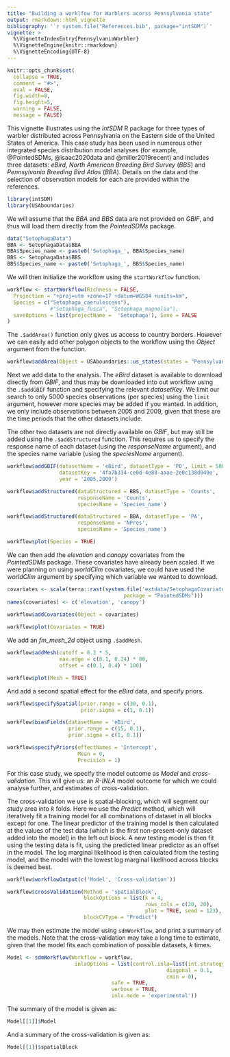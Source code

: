```yaml
---
title: "Building a worklfow for Warblers acorss Pennsylvania state"
output: rmarkdown::html_vignette
bibliography: '`r system.file("References.bib", package="intSDM")`'
vignette: >
  %\VignetteIndexEntry{PennsylvaniaWarbler}
  %\VignetteEngine{knitr::rmarkdown}
  %\VignetteEncoding{UTF-8}
---
```


```r
knitr::opts_chunk$set(
  collapse = TRUE,
  comment = "#>",
  eval = FALSE,
  fig.width=8, 
  fig.height=5,
  warning = FALSE,
  message = FALSE)
```

This vignette illustrates using the *intSDM* R package for three types of warbler distributed across Pennsylvania on the Eastern side of the United States of America. This case study has been used in numerous other integrated species distribution model analyses (for example, @PointedSDMs, @isaac2020data and @miller2019recent) and includes three datasets: *eBird*, *North American Breeding Bird Survey* (*BBS*) and *Pennsylvania Breeding Bird Atlas* (*BBA*). Details on the data and the selection of observation models for each are provided within the references.

```r

library(intSDM)
library(USAboundaries)

```

We will assume that the *BBA* and *BBS* data are not provided on *GBIF*, and thus will load them directly from the *PointedSDMs* package.

```r

data("SetophagaData")
BBA <- SetophagaData$BBA
BBA$Species_name <- paste0('Setophaga_', BBA$Species_name)
BBS <- SetophagaData$BBS
BBS$Species_name <- paste0('Setophaga_', BBS$Species_name)

```

We will then initialize the workflow using the `startWorkflow` function.

```r

workflow <- startWorkflow(Richness = FALSE,
  Projection = "+proj=utm +zone=17 +datum=WGS84 +units=km",
  Species = c("Setophaga_caerulescens"), 
              #"Setophaga_fusca", "Setophaga_magnolia"),
  saveOptions = list(projectName =  'Setophaga'), Save = FALSE
)

```

The `.$addArea()` function only gives us access to country borders. However we can easily add other polygon objects to the workflow using the *Object* argument from the function.

```r

workflow$addArea(Object = USAboundaries::us_states(states = "Pennsylvania"))

```

Next we add data to the analysis. The *eBird* dataset is available to download directly from *GBIF*, and thus may be downloaded into out workflow using the `.$addGBIF` function and specifying the relevant *datasetKey*. We limit our search to only 5000 species observations (per species) using the `limit` argument, however more species may be added if you wanted. In addition, we only include observations between 2005 and 2009, given that these are the time periods that the other datasets include.

The other two datasets are not directly available on *GBIF*, but may still be added using the `.$addStructured` function. This requires us to specify the response name of each dataset (using the *responseName* argument), and the species name variable (using the *speciesName* argument).

```r

workflow$addGBIF(datasetName = 'eBird', datasetType = 'PO', limit = 5000,
                 datasetKey = '4fa7b334-ce0d-4e88-aaae-2e0c138d049e',
                 year = '2005,2009')

workflow$addStructured(dataStructured = BBS, datasetType = 'Counts',
                       responseName = 'Counts', 
                       speciesName = 'Species_name')

workflow$addStructured(dataStructured = BBA, datasetType = 'PA',
                       responseName = 'NPres', 
                       speciesName = 'Species_name')

workflow$plot(Species = TRUE)

```

We can then add the *elevation* and *canopy* covariates from the *PointedSDMs* package. These covariates have already been scaled. If we were planning on using *worldClim* covariates, we could have used the *worldClim* argument by specifying which variable we wanted to download.

```r

covariates <- scale(terra::rast(system.file('extdata/SetophagaCovariates.tif', 
                                      package = "PointedSDMs")))
names(covariates) <- c('elevation', 'canopy')

workflow$addCovariates(Object = covariates)
  
workflow$plot(Covariates = TRUE)

```

We add an *fm_mesh_2d* object using `.$addMesh`.

```r

workflow$addMesh(cutoff = 0.2 * 5,
                 max.edge = c(0.1, 0.24) * 80,
                 offset = c(0.1, 0.4) * 100)

workflow$plot(Mesh = TRUE)

```

And add a second spatial effect for the *eBird* data, and specify priors.

```r

workflow$specifySpatial(prior.range = c(30, 0.1),
                        prior.sigma = c(1, 0.1))

workflow$biasFields(datasetName = 'eBird',
                    prior.range = c(15, 0.1),
                    prior.sigma = c(1, 0.1))

workflow$specifyPriors(effectNames = 'Intercept', 
                       Mean = 0, 
                       Precision = 1)

```

For this case study, we specify the model outcome as *Model* and *cross-validation*. This will give us: an *R-INLA* model outcome for which we could analyse further, and estimates of cross-validation.

The cross-validation we use is spatial-blocking, which will segment our study area into *k* folds. Here we use the *Predict* method, which will iteratively fit a training model for all combinations of dataset in all blocks except for one. The linear predictor of the training model is then calculated at the values of the test data (which is the first non-present-only dataset added into the model) in the left out block. A new testing model is then fit using the testing data is fit, using the predicted linear predictor as an offset in the model. The log marginal likelihood is then calculated from the testing model, and the model with the lowest log marginal likelihood across blocks is deemed best.

```r

workflow$workflowOutput(c('Model', 'Cross-validation'))

workflow$crossValidation(Method = 'spatialBlock',  
                         blockOptions = list(k = 4, 
                                             rows_cols = c(20, 20), 
                                             plot = TRUE, seed = 123),
                         blockCVType = "Predict")

```

We may then estimate the model using `sdmWorkflow`, and print a summary of the models. Note that the cross-validation may take a long time to estimate, given that the model fits each combination of possible datasets, *k* times.

```r

Model <- sdmWorkflow(Workflow = workflow, 
                      inlaOptions = list(control.inla=list(int.strategy = 'eb',
                                                    diagonal = 0.1,
                                                    cmin = 0),
                                  safe = TRUE,
                                  verbose = TRUE,
                                  inla.mode = 'experimental'))

```

The summary of the model is given as:

```r

Model[[1]]$Model

```

And a summary of the cross-validation is given as:

```r

Model[[1]]$spatialBlock

```
